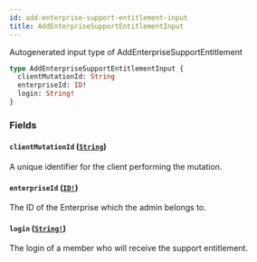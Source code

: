 ```yaml
---
id: add-enterprise-support-entitlement-input
title: AddEnterpriseSupportEntitlementInput
---
```


Autogenerated input type of AddEnterpriseSupportEntitlement

```graphql
type AddEnterpriseSupportEntitlementInput {
  clientMutationId: String
  enterpriseId: ID!
  login: String!
}
```

### Fields

#### `clientMutationId` ([`String`](/docs/api/scalars/string))

A unique identifier for the client performing the mutation.

#### `enterpriseId` ([`ID!`](/docs/api/scalars/id))

The ID of the Enterprise which the admin belongs to.

#### `login` ([`String!`](/docs/api/scalars/string))

The login of a member who will receive the support entitlement.

